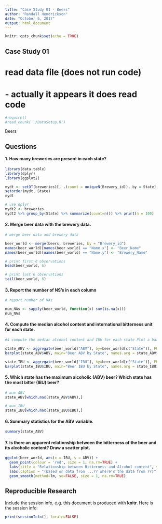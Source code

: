 ```yaml
---
title: "Case Study 01 - Beers"
author: "Randall Hendrickson"
date: "October 6, 2017"
output: html_document
---
```


```r
knitr::opts_chunk$set(echo = TRUE)
```

## Case Study 01

# read data file (does not run code) 
# - actually it appears it does read code
```r
#require()
#read_chunk('./DataSetup.R')
```

Beers

## Questions

#### 1. How many breweries are present in each state?

```r

library(data.table)
library(dplyr)
library(ggplot2)

mydt <- setDT(breweries)[, .(count = uniqueN(Brewery_id)), by = State]
setorder(mydt, State)
mydt

# use dplyr
mydt2 <- breweries
mydt2 %>% group_by(State) %>% summarize(count=n()) %>% print(n = 100)

```

#### 2. Merge beer data with the brewery data.

```r

# merge beer data and brewery data

beer_world <- merge(beers, breweries, by = "Brewery_id")
names(beer_world)[names(beer_world) == "Name.x"] <- "Beer_Name"
names(beer_world)[names(beer_world) == "Name.y"] <- "Brewery_Name"

# print first 6 observations
head(beer_world, 6)

# print last 6 observations
tail(beer_world, 6)

```

#### 3. Report the number of NS's in each column

```r

# report number of NAs

num_NAs <- sapply(beer_world, function(x) sum(is.na(x)))
num_NAs

```

#### 4. Compute the median alcohol content and international bitterness unit for each state.

```r
#4 compute the median alcohol content and IBU for each state Plot a bar chart to compare

state_ABV <- aggregate(beer_world["ABV"], by=beer_world[c("State")], FUN=median, na.rm=TRUE)
barplot(state_ABV$ABV, main="Beer ABV by State", names.arg = state_ABV$State)

state_IBU <- aggregate(beer_world["IBU"], by=beer_world[c("State")], FUN=median, na.rm=TRUE)
barplot(state_IBU$IBU, main="Beer IBU by State", names.arg = state_IBU$State)

```

#### 5. Which state has the maximum alcoholic (ABV) beer? Which state has the most bitter (IBU) beer?

```r

# max ABV
state_ABV[which.max(state_ABV$ABV),]

# max IBU
state_IBU[which.max(state_IBU$IBU),]

```

#### 6. Summary statistics for the ABV variable.

```r

summary(state_ABV)

```

#### 7. Is there an apparent relationship between the bitterness of the beer and its alcoholic content? Draw a scatter plot.

```r

ggplot(beer_world, aes(x = IBU, y = ABV)) + 
  geom_point(colour = 'red', size = 1, na.rm=TRUE) + 
  labs(title = "Relationship between Bitterness and Alcohol content", subtitle = "Is bitter better?") + 
  labs(caption = "(based on data from ...?? where's the data from ??)") +
  geom_smooth(method=lm, se=FALSE, size = 1, na.rm=TRUE)

```



## Reproducible Research

Include the session info, e.g. this document is produced with **knitr**. 
Here is the session info:


```r
print(sessionInfo(), locale=FALSE)

```




